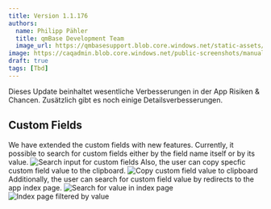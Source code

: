 ---
title: Version 1.1.176
authors:
  name: Philipp Pähler
  title: qmBase Development Team
  image_url: https://qmbasesupport.blob.core.windows.net/static-assets/img/persons/paehler_round.png
image: https://caqadmin.blob.core.windows.net/public-screenshots/manual-screenshots/Screenshot2022-06-29_connectionModal.png
draft: true
tags: [Tbd]
---

Dieses Update beinhaltet wesentliche Verbesserungen in der App Risiken & Chancen.
Zusätzlich gibt es noch einige Detailsverbesserungen.

<!--truncate-->

## Custom Fields

We have extended the custom fields with new features. Currently, it possible to search for custom fields either by the field name itself or by its value.
![Search input for custom fields](https://caqadmin.blob.core.windows.net/public-screenshots/manual-screenshots/AB_883_Intern_1.png)
Also, the user can copy specfic custom field value to the clipboard.
![Copy custom field value to clipboard](https://caqadmin.blob.core.windows.net/public-screenshots/manual-screenshots/AB_883_Intern_2.png)
Additionally, the user can search for custom field value by redirects to the app index page.
![Search for value in index page](https://caqadmin.blob.core.windows.net/public-screenshots/manual-screenshots/AB_883_Intern_3.png)
![Index page filtered by value](https://caqadmin.blob.core.windows.net/public-screenshots/manual-screenshots/AB_883_Intern_4.png)
